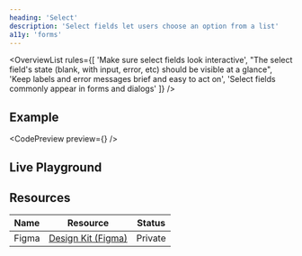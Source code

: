 ```yaml
---
heading: 'Select'
description: 'Select fields let users choose an option from a list'
a11y: 'forms'
---
```



<OverviewList rules={[
  'Make sure select fields look interactive',
  "The select field's state (blank, with input, error, etc) should be visible at a glance",
  'Keep labels and error messages brief and easy to act on',
  'Select fields commonly appear in forms and dialogs'
]} />

## Example

<CodePreview preview={<SelectBasicPreview />} />

<DripDivider />

## Live Playground

<LivePlayground />

<DripDivider />

## Resources

| Name     | Resource | Status                                               |
| -------- | -------- | ---------------------------------------------------- |
| Figma    | [Design Kit (Figma)](https://www.figma.com/design/ducwqOCxoxcWc3ReV3FYd8/Digital-University-Component-Library?m=auto&node-id=0-1)      |                         Private                      |